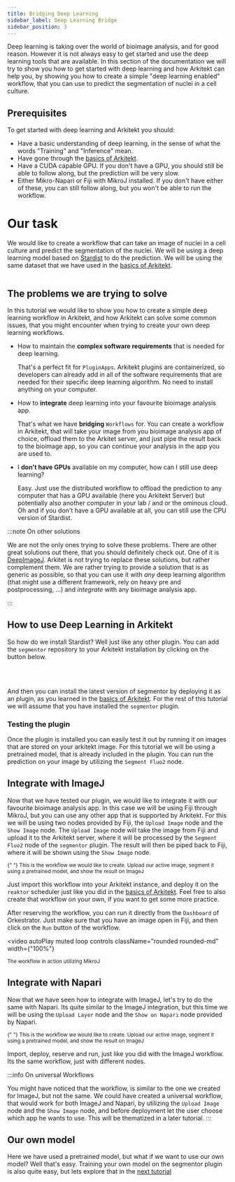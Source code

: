 ```yaml
---
title: Bridging Deep Learning
sidebar_label: Deep Learning Bridge
sidebar_position: 3
---
```



Deep learning is taking over the world of bioimage analysis, and for good reason. However it is not always easy to get started and use
the deep learning tools that are available.
In this section of the documentation we will try to show you how to get started with deep learning and how Arkitekt can help you,
by showing you how to create a simple "deep learning enabled" workflow, that you can use to predict the segmentation of nuclei in a cell culture.

## Prerequisites

To get started with deep learning and Arkitekt you should:

- Have a basic understanding of deep learning, in the sense of what the words "Training" and "Inference" mean.
- Have gone through the [basics of Arkitekt](/docs/introduction/first_steps).
- Have a CUDA capable GPU. If you don't have a GPU, you should still be able to follow along, but the prediction
  will be very slow.
- Either Mikro-Napari or Fiji with MikroJ installed. If you don't have either of these, you can still follow along, but you won't be able to run the workflow.

# Our task

We would like to create a workflow that can take an image of nuclei in a cell culture and predict the segmentation of the nuclei.
We will be using a deep learning model based on [Stardist](https://github.com/stardist/stardist) to do the prediction.
We will be using the same dataset that we have used in the [basics of Arkitekt](/docs/introduction/first_steps).

<Image img={thumbnail} />

## The problems we are trying to solve

In this tutorial we would like to show you how to create a simple deep learning workflow in Arkitekt, and how Arkitekt can solve some common issues,
that you might encounter when trying to create your own deep learning workflows.

- How to maintain the **complex software requirements** that is needed for deep learning.

  That's a perfect fit for `PluginApps`. Arkitekt plugins are containerized, so developers can already add in
  all of the software requirements that are needed for their specific deep learning algorithm. No need to install anything on your computer.

- How to **integrate** deep learning into your favourite bioimage analysis app.

  That's what we have **bridging** `Workflows` for. You can create a workflow in Arkitekt, that will take your image from you
  bioimage analysis app of choice, offload them to the Arkitet server, and just pipe the result back to the bioimage app, so you can continue your analysis
  in the app you are used to.

- I **don't have GPUs** available on my computer, how can I still use deep learning?

  Easy. Just use the distributed workflow to offload the prediction to any computer that has a GPU available (here you Arkitekt Server) but potentially
  also another computer in your lab / and or the ominous cloud. Oh and if you don't have a GPU available at all, you can still use the CPU version of Stardist.

:::note On other solutions

We are not the only ones trying to solve these problems. There are other great solutions out there, that you should definitely check out. One of it is [DeepImageJ](https://deepimagej.github.io).
Arkitet is not trying to replace these solutions, but rather complement them. We are rather trying to provide a solution that is as generic as possible, so that you can use it with _any_ deep learning algorithm
(that might use a different framework, rely on heavy pre and postprocessing, ...) and _integrate_ with any bioimage analysis app.

:::

## How to use Deep Learning in Arkitekt

So how do we install Stardist? Well just like any other plugin. You can add the `segmentor` repository to your Arkitekt installation by clicking on the button below.

<InstallRepoButton repo="segmentor" user="arkitektio-apps" branch="master" />
<br />
<br />

And then you can install the latest version of segmentor by deploying it as an plugin, as you learned in the [basics of Arkitekt](/docs/introduction/first_steps/first_tool).
For the rest of this tutorial we will assume that you have installed the `segmentor` plugin.

### Testing the plugin

Once the plugin is installed you can easily test it out by running it on images that are stored on your arkitekt image. For this tutorial we will be using a pretrained model, that is already included in the plugin.
You can run the prediction on your image by utilizing the `Segment Fluo2` node.

## Integrate with ImageJ

Now that we have tested our plugin, we would like to integrate it with our favourite bioimage analysis app. In this case we will be using Fiji through MikroJ, but you can use any other app that is supported by Arkitekt.
For this we will be using two nodes provided by Fiji, the `Upload Image` node and the `Show Image` node. The `Upload Image` node will take the image from Fiji and upload it to the Arkitekt server,
where it will be processed by the `Segment Fluo2` node of the `segmentor` plugin. The result will then be piped back to Fiji, where it will be shown using the `Show Image` node.

<DisplayWorkflow flow={deepL} />
<div className="text-gray-400 mb-2">
  <small>
    {" "}
    This is the workflow we would like to create. Upload our active image, segment
    it using a pretrained model, and show the result on ImageJ
  </small>
</div>

Just import this workflow into your Arkitekt instance, and deploy it on the `reaktor` scheduler just like you did in the [basics of Arkitekt](/docs/introduction/first_steps/first_workflow).
Feel free to also create that workflow on your own, if you want to get some more practice.

After reserving the workflow, you can run it directly from the `Dashboard` of Orkestrator. Just make sure that you have an image open in Fiji, and then click on the `Run` button of the workflow.

<video
  autoPlay
  muted
  loop
  controls
  className="rounded rounded-md"
  width={"100%"}
>
  <source src={fijiVideo} />
</video>
<div className="text-gray-400 mb-2">
  <small> The workflow in action utilizing MikroJ</small>
</div>

## Integrate with Napari

Now that we have seen how to integrate with ImageJ, let's try to do the same with Napari. Its quite similar to the ImageJ integration, but this time we will be using the `Upload Layer` node and the `Show on Napari` node provided by Napari.

<DisplayWorkflow flow={napariL} />
<div className="text-gray-400 mb-2">
  <small>
    {" "}
    This is the workflow we would like to create. Upload our active image, segment
    it using a pretrained model, and show the result on ImageJ
  </small>
</div>

Import, deploy, reserve and run, just like you did with the ImageJ workflow. Its the same workflow, just with different nodes.

:::info On universal Workflows

You might have noticed that the workflow, is similar to the one we created for ImageJ, but not the same. We could have created a universal workflow, that would work for both ImageJ and Napari, by
utilizing the `Upload Image` node and the `Show Image` node, and before deployment let the user choose which app he wants to use. This will be thematized in a later tutorial.
:::

## Our own model

Here we have used a pretrained model, but what if we want to use our own model? Well that's easy. Training your own model on the segmentor plugin is also quite easy, but lets explore that in the [next tutorial](/docs/introduction/advanced/training)
